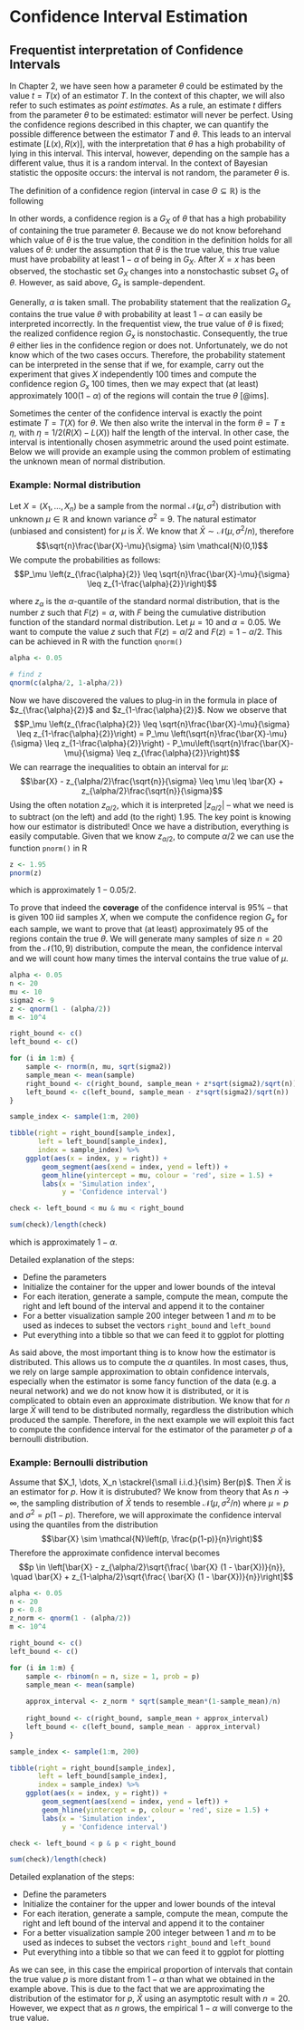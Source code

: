 # Confidence Interval Estimation

\begin{displayquote}
\rule{\linewidth}{0.7pt}\\
\small \itshape
In this chapter we implement stochastics simulation to empirically validate some simple theoretical propositions in the context of confidence interval estimation.\\
\rule{\linewidth}{0.7pt}
\end{displayquote}
\bigskip

## Frequentist interpretation of Confidence Intervals
In Chapter 2, we have seen how a parameter $\theta$ could be estimated by the value $t = T(x)$ of an estimator $T$. In the context of this chapter, we will also refer to such estimates as _point estimates_. As a rule, an estimate $t$ differs from the parameter $\theta$ to be estimated: estimator will never be perfect. Using the confidence regions described in this chapter, we can quantify the possible difference between the estimator $T$ and $\theta$. This leads to an interval estimate $[L(x), R(x)]$, with the interpretation that $\theta$ has a high probability of lying in this interval. This interval, however, depending on the sample has a different value, thus it is a random interval. In the context of Bayesian statistic the opposite occurs: the interval is not random, the parameter $\theta$ is.

The definition of a confidence region (interval in case $\Theta\subseteq \mathbb{R}$) is the following
\begin{displayquote}
    \textbf{Confidence region}: Let $X$ be a random variable with a probability distribution that depends on a parameter $\theta \in \Theta$. A map $X \rightarrow G_X$ whose codomain is the set of subsets of $\Theta$ is a confidence region for $\theta$ of confidence level $1-\alpha$ if $$P_\theta\left(\theta \in G_X\right) \geq 1-\alpha$$ for all $\theta \in \Theta$.
\end{displayquote}
In other words, a confidence region is a \say{stochastic subset} $G_X$ of $\theta$ that has a high probability of containing the true parameter $\theta$. Because we do not know beforehand which value of $\theta$ is the true value, the condition in the definition holds for all values of $\theta$: under the assumption that $\theta$ is the true value, this true value must have probability at least $1-\alpha$ of being in $G_X$. After $X = x$ has been observed, the stochastic set $G_X$ changes into a nonstochastic subset $G_x$ of $\theta$. However, as said above, $G_x$ is sample-dependent. 

Generally, $\alpha$ is taken small. The probability statement that the realization $G_x$ contains the true value $\theta$ with probability at least $1-\alpha$ can easily be interpreted incorrectly. In the frequentist view, the true value of $\theta$ is fixed; the realized confidence region $G_x$ is nonstochastic. Consequently, the true $\theta$ either lies in the confidence region or does not. Unfortunately, we do not know which of the two cases occurs. Therefore, the probability statement can be interpreted in the sense that if we, for example, carry out the experiment that gives $X$ independently 100 times and compute the confidence region $G_x$ 100 times, then we may expect that (at least) approximately $100(1-\alpha)$ of the regions will contain the true $\theta$ [@ims].

Sometimes the center of the confidence interval is exactly the point estimate $T = T(X)$ for $\theta$. We then also write the interval in the form $\theta = T \pm \eta$, with $\eta = 1/2 \left(R(X) - L(X)\right)$ half the length of the interval. In other case, the interval is intentionally chosen asymmetric around the used point estimate. Below we will provide an example using the common problem of estimating the unknown mean of normal distribution.


### Example: Normal distribution
Let $X = (X_1 , \dots, X_n)$ be a sample from the normal $\mathcal{N}(\mu, \sigma^2)$ distribution with unknown $\mu \in \mathbb{R}$ and known variance $\sigma^2=9$. The natural estimator (unbiased and consistent) for $\mu$ is $\bar{X}$. We know that $\bar{X} \sim \mathcal{N}(\mu, \sigma^2/n)$, therefore 
$$\sqrt{n}\frac{\bar{X}-\mu}{\sigma} \sim \mathcal{N}(0,1)$$
We compute the probabilities as follows:
$$P_\mu \left(z_{\frac{\alpha}{2}} \leq \sqrt{n}\frac{\bar{X}-\mu}{\sigma} \leq z_{1-\frac{\alpha}{2}}\right)$$

where $z_{\alpha}$ is the $\alpha$-quantile of the standard normal distribution, that is the number $z$ such that $F(z) = \alpha$, with $F$ being the cumulative distribution function of the standard normal distribution. 
Let $\mu=10$ and $\alpha = 0.05$. We want to compute the value $z$ such that $F(z) = \alpha/2$ and $F(z) = 1- \alpha/2$. This can be achieved in R with the function `qnorm()`
```r
alpha <- 0.05

# find z
qnorm(c(alpha/2, 1-alpha/2))
```
Now we have discovered the values to plug-in in the formula in place of $z_{\frac{\alpha}{2}}$ and $z_{1-\frac{\alpha}{2}}$.
Now we observe that
$$P_\mu \left(z_{\frac{\alpha}{2}} \leq \sqrt{n}\frac{\bar{X}-\mu}{\sigma} \leq z_{1-\frac{\alpha}{2}}\right) = P_\mu \left(\sqrt{n}\frac{\bar{X}-\mu}{\sigma} \leq z_{1-\frac{\alpha}{2}}\right) - P_\mu\left(\sqrt{n}\frac{\bar{X}-\mu}{\sigma}  \leq z_{\frac{\alpha}{2}}\right)$$
We can rearrage the inequalities to obtain an interval for $\mu$:
$$\bar{X} - z_{\alpha/2}\frac{\sqrt{n}}{\sigma} \leq \mu \leq \bar{X} + z_{\alpha/2}\frac{\sqrt{n}}{\sigma}$$
Using the often \say{abused} notation $z_{\alpha/2}$, which it is interpreted $|z_{\alpha/2}|$ -- what we need is to subtract (on the left) and add (to the right) 1.95. The key point is knowing how our estimator is distributed! Once we have a distribution, everything is easily computable. Given that we know $z_{\alpha/2}$, to compute $\alpha/2$ we can use the function `pnorm()` in R
```r
z <- 1.95
pnorm(z)
```
which is approximately $1 - 0.05/2$.

To prove that indeed the __coverage__ of the confidence interval is $95\%$ -- that is given 100 iid samples $X$, when we compute the confidence region $G_x$ for each sample, we want to prove that (at least) approximately 95 of the regions contain the true $\theta$. We will generate many samples of size $n=20$ from the $\mathcal{N}(10, 9)$ distribution, compute the mean, the confidence interval and we will count how many times the interval contains the true value of $\mu$.
```r
alpha <- 0.05
n <- 20
mu <- 10
sigma2 <- 9
z <- qnorm(1 - (alpha/2))
m <- 10^4

right_bound <- c()
left_bound <- c()

for (i in 1:m) {
    sample <- rnorm(n, mu, sqrt(sigma2))
    sample_mean <- mean(sample)
    right_bound <- c(right_bound, sample_mean + z*sqrt(sigma2)/sqrt(n))
    left_bound <- c(left_bound, sample_mean - z*sqrt(sigma2)/sqrt(n))
}

sample_index <- sample(1:m, 200)

tibble(right = right_bound[sample_index], 
       left = left_bound[sample_index], 
       index = sample_index) %>% 
    ggplot(aes(x = index, y = right)) +
        geom_segment(aes(xend = index, yend = left)) +
        geom_hline(yintercept = mu, colour = 'red', size = 1.5) +
        labs(x = 'Simulation index',
             y = 'Confidence interval') 

check <- left_bound < mu & mu < right_bound

sum(check)/length(check)
```
which is approximately $1-\alpha$.

Detailed explanation of the steps: 

* Define the parameters
* Initialize the container for the upper and lower bounds of the inteval
* For each iteration, generate a sample, compute the mean, compute the right and left bound of the interval and append it to the container
* For a better visualization sample 200 integer between 1 and _m_ to be used as indeces to subset the vectors `right_bound` and `left_bound`
* Put everything into a tibble so that we can feed it to ggplot for plotting

As said above, the most important thing is to know how the estimator is distributed. This allows us to compute the $\alpha$ quantiles. In most cases, thus, we rely on large sample approximation to obtain confidence intervals, especially when the estimator is some fancy function of the data (e.g. a neural network) and we do not know how it is distributed, or it is complicated to obtain even an approximate distribution. We know that for $n$ large $\bar{X}$ will tend to be distributed normally, regardless the distribution which produced the sample. Therefore, in the next example we will exploit this fact to compute the confidence interval for the estimator of the parameter $p$ of a bernoulli distribution.


### Example: Bernoulli distribution
Assume that $X_1, \dots, X_n \stackrel{\small i.i.d.}{\sim} Ber(p)$. Then $\bar{X}$ is an estimator for $p$. How it is distrubuted? We know from theory that 
\begin{align*}
    P\left(\bar{X}_n = \frac{t}{n}\right) &= P\left(\underbrace{X_1 + \dots + X_n}_{Bin(n, p)} = t\right), \qquad t \in \{0, 1, \dots, n\}\\
    &= \frac{n!}{t! (n-t)!} p^t (1-p)^{n-t}
\end{align*}
As $n\to\infty$, the sampling distribution of $\bar{X}$ tends to resemble $\mathcal{N}(\mu, \sigma^2/n)$ where $\mu = p$ and $\sigma^2 = p(1-p)$. Therefore, we will approximate the confidence interval using the quantiles from the distribution
$$\bar{X} \sim \mathcal{N}\left(p, \frac{p(1-p)}{n}\right)$$
Therefore the approximate confidence interval becomes
$$p \in \left[\bar{X} - z_{\alpha/2}\sqrt{\frac{ \bar{X} (1 - \bar{X})}{n}}, \quad \bar{X} + z_{1-\alpha/2}\sqrt{\frac{ \bar{X} (1 - \bar{X})}{n}}\right]$$
```r
alpha <- 0.05
n <- 20
p <- 0.8
z_norm <- qnorm(1 - (alpha/2))
m <- 10^4

right_bound <- c()
left_bound <- c()

for (i in 1:m) {
    sample <- rbinom(n = n, size = 1, prob = p)
    sample_mean <- mean(sample)
    
    approx_interval <- z_norm * sqrt(sample_mean*(1-sample_mean)/n)
    
    right_bound <- c(right_bound, sample_mean + approx_interval)
    left_bound <- c(left_bound, sample_mean - approx_interval)
}

sample_index <- sample(1:m, 200)

tibble(right = right_bound[sample_index], 
       left = left_bound[sample_index], 
       index = sample_index) %>% 
    ggplot(aes(x = index, y = right)) +
        geom_segment(aes(xend = index, yend = left)) +
        geom_hline(yintercept = p, colour = 'red', size = 1.5) +
        labs(x = 'Simulation index',
             y = 'Confidence interval') 

check <- left_bound < p & p < right_bound

sum(check)/length(check)
```
Detailed explanation of the steps: 

* Define the parameters
* Initialize the container for the upper and lower bounds of the inteval
* For each iteration, generate a sample, compute the mean, compute the right and left bound of the interval and append it to the container
* For a better visualization sample 200 integer between 1 and _m_ to be used as indeces to subset the vectors `right_bound` and `left_bound`
* Put everything into a tibble so that we can feed it to ggplot for plotting

As we can see, in this case the empirical proportion of intervals that contain the true value $p$ is more distant from $1-\alpha$ than what we obtained in the example above. This is due to the fact that we are approximating the distribution of the estimator for $p$, $\bar{X}$ using an asymptotic result with $n=20$. However, we expect that as $n$ grows, the empirical $1-\alpha$ will converge to the true value.
